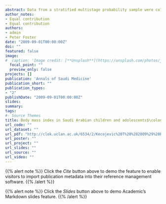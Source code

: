 ```yaml
---
abstract: Data from a stratified multistage probability sample were collected from the 13 health regions in Saudi Arabia, as part of a nationwide health profile survey of Saudi Arabian children and adolescents conducted to establish normal physical growth references. Selected households were visited by a trained team. Weight and length/height were measured and recorded following the WHO recommended procedures using the same equipment, which were subjected to both calibration and intra/interobserver variations.
author_notes:
- Equal contribution
- Equal contribution
authors:
- admin
- Peter Foster
date: "2009-09-01T00:00:00Z"
doi: ""
featured: false
image:
#  caption: 'Image credit: [**Unsplash**](https://unsplash.com/photos/jdD8gXaTZsc)'
  focal_point: ""
  preview_only: false
projects: []
publication: 'Annals of Saudi Medicine'
publication_short: ""
publication_types:
- "2"
publishDate: "2009-09-01T00:00:00Z"
slides: 
summary: 
tags:
#- Source Themes
title: Body mass index in Saudi Arabian children and adolescents$\colon$ a national reference and comparison with international standards
url_code: ""
url_dataset: ""
url_pdf: "http://clok.uclan.ac.uk/6534/2/Kecojevic%20T%20%282009%29%20Body%20mass%20index.pdf"
url_poster: ""
url_project: ""
url_slides: ""
url_source: ""
url_video: ""
---
```


{{% alert note %}}
Click the *Cite* button above to demo the feature to enable visitors to import publication metadata into their reference management software.
{{% /alert %}}

{{% alert note %}}
Click the *Slides* button above to demo Academic's Markdown slides feature.
{{% /alert %}}


